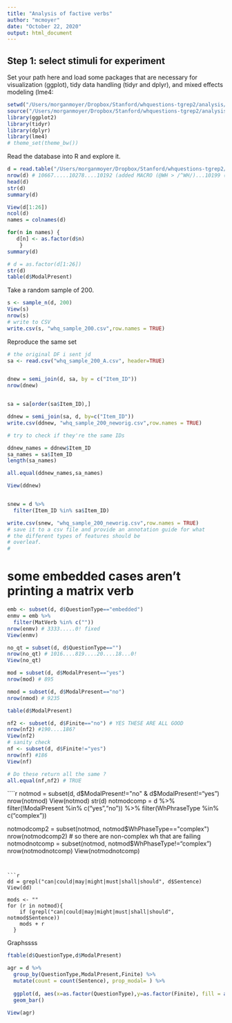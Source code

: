 ```yaml
---
title: "Analysis of factive verbs"
author: "mcmoyer"
date: "October 22, 2020"
output: html_document
---
```

  
## Step 1: select stimuli for experiment
  
Set your path here and load some packages that are necessary for visualization 
(ggplot), tidy data handling (tidyr and dplyr), and mixed effects modeling (lme4:
                                                                                                                                                               
```r
setwd("/Users/morganmoyer/Dropbox/Stanford/whquestions-tgrep2/analysis/")
source("/Users/morganmoyer/Dropbox/Stanford/whquestions-tgrep2/analysis/helpers.R")
library(ggplot2)
library(tidyr)
library(dplyr)
library(lme4)
# theme_set(theme_bw())
```

Read the database into R and explore it.
```r
d = read.table("/Users/morganmoyer/Dropbox/Stanford/whquestions-tgrep2/corpus/results/swbd.tab",sep="\t",header=T,quote="")
nrow(d) # 10667.....10278....10192 (added MACRO (@WH > /^WH/)...10199 (@WH >> /^WH)
head(d)
str(d)
summary(d)

View(d[1:26])
ncol(d)
names = colnames(d)

for(n in names) {
   d[n] <- as.factor(d$n)
    }
summary(d)

# d = as.factor(d[1:26])
str(d)
table(d$ModalPresent)
```

Take a random sample of 200.
```r
s <- sample_n(d, 200)
View(s)
nrow(s)
# write to CSV
write.csv(s, "whq_sample_200.csv",row.names = TRUE)

```
Reproduce the same set
```r
# the original DF i sent jd
sa <- read.csv("whq_sample_200_A.csv", header=TRUE)


dnew = semi_join(d, sa, by = c("Item_ID"))
nrow(dnew)


sa = sa[order(sa$Item_ID),]

ddnew = semi_join(sa, d, by=c("Item_ID"))
write.csv(ddnew, "whq_sample_200_neworig.csv",row.names = TRUE)

# try to check if they're the same IDs

ddnew_names = ddnew$Item_ID
sa_names = sa$Item_ID
length(sa_names)

all.equal(ddnew_names,sa_names)

View(ddnew)


snew = d %>%
  filter(Item_ID %in% sa$Item_ID)

write.csv(snew, "whq_sample_200_neworig.csv",row.names = TRUE)
# save it to a csv file and provide an annotation guide for what 
# the different types of features should be
# overleaf. 
# 
```
# some embedded cases aren't printing a matrix verb
```r
emb <- subset(d, d$QuestionType=="embedded")
enmv = emb %>%
  filter(MatVerb %in% c(""))
nrow(enmv) # 3333.....0! fixed
View(enmv)

```



```r
no_qt = subset(d, d$QuestionType=="")
nrow(no_qt) # 1016....819....20....18...0!
View(no_qt)

mod = subset(d, d$ModalPresent=="yes")
nrow(mod) # 895

nmod = subset(d, d$ModalPresent=="no")
nrow(nmod) # 9235

table(d$ModalPresent)

nf2 <- subset(d, d$Finite=="no") # YES THESE ARE ALL GOOD
nrow(nf2) #190....186?
View(nf2)
# sanity check
nf <- subset(d, d$Finite!="yes") 
nrow(nf) #186
View(nf)

# Do these return all the same ?
all.equal(nf,nf2) # TRUE
````




````r
notmod = subset(d, d$ModalPresent!="no" & d$ModalPresent!="yes")
nrow(notmod)
View(notmod)
str(d)
notmodcomp = d %>%
  filter(!ModalPresent %in% c("yes","no")) %>%
  filter(WhPhraseType %in% c("complex"))

notmodcomp2 = subset(notmod, notmod$WhPhaseType=="complex")
nrow(notmodcomp2) # so there are non-complex wh that are failing
notmodnotcomp = subset(notmod, notmod$WhPhaseType!="complex")
nrow(notmodnotcomp)
View(notmodnotcomp)

```


```r
dd = grepl("can|could|may|might|must|shall|should", d$Sentence)
View(dd)

mods <- ""
for (r in notmod){
    if (grepl("can|could|may|might|must|shall|should", notmod$Sentence))
    mods + r
  }
```

Graphssss

```r
ftable(d$QuestionType,d$ModalPresent)

agr = d %>%
  group_by(QuestionType,ModalPresent,Finite) %>%
  mutate(count = count(Sentence), prop_modal= ) %>%
  
  ggplot(d, aes(x=as.factor(QuestionType),y=as.factor(Finite), fill = as.factor(ModalPresent))) +
  geom_bar()
  
View(agr)

```


